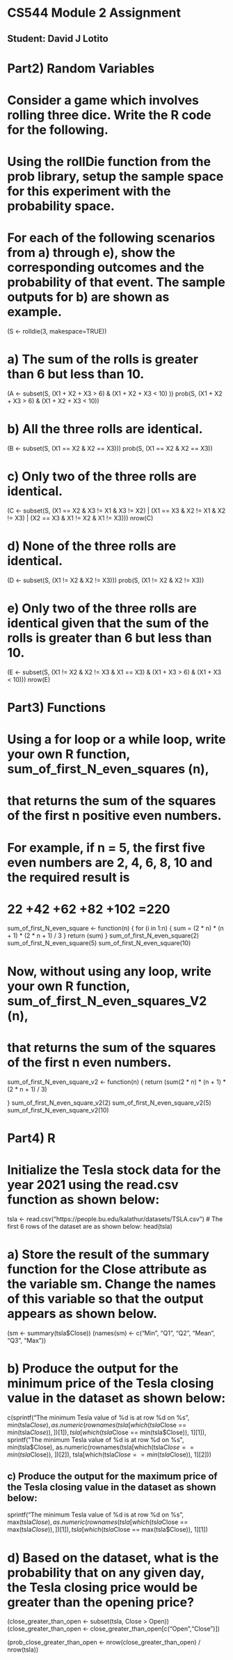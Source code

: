# CS544 Module 2 Assignment
## Student: David J Lotito

# Part2) Random Variables

# Consider a game which involves rolling three dice. Write the R code for the following.
# Using the rollDie function from the prob library, setup the sample space for this experiment with the probability space.
# For each of the following scenarios from a) through e), show the corresponding outcomes and the probability of that event. The sample outputs for b) are shown as example.

(S <- rolldie(3, makespace=TRUE))

# a) The sum of the rolls is greater than 6 but less than 10.
(A <- subset(S, (X1 + X2 + X3 > 6) & (X1 + X2 + X3 < 10) ))
prob(S, (X1 + X2 + X3 > 6) & (X1 + X2 + X3 < 10))

# b) All the three rolls are identical.
(B <- subset(S, (X1 == X2 & X2 == X3)))
prob(S, (X1 == X2 & X2 == X3))

# c) Only two of the three rolls are identical.

(C <- subset(S, (X1 == X2 & X3 != X1 & X3 != X2) | (X1 == X3 & X2 != X1 & X2 != X3) | (X2 == X3 & X1 != X2 & X1 != X3)))
nrow(C)

# d) None of the three rolls are identical.
(D <- subset(S, (X1 != X2 & X2 != X3)))
prob(S, (X1 != X2 & X2 != X3))

# e) Only two of the three rolls are identical given that the sum of the rolls is greater than 6 but less than 10.

(E <- subset(S, (X1 != X2 & X2 != X3 & X1 == X3) & (X1 + X3 > 6) & (X1 + X3 < 10)))
nrow(E)

# Part3) Functions

# Using a for loop or a while loop, write your own R function, sum_of_first_N_even_squares (n),
# that returns the sum of the squares of the first n positive even numbers.
# For example, if n = 5, the first five even numbers are 2, 4, 6, 8, 10 and the required result is
# 22 +42 +62 +82 +102 =220

sum_of_first_N_even_square <- function(n) {
  for (i in 1:n) {
    sum = (2 * n) * (n + 1) * (2 * n + 1) / 3
  }
  return (sum)
}
sum_of_first_N_even_square(2)
sum_of_first_N_even_square(5)
sum_of_first_N_even_square(10)


# Now, without using any loop, write your own R function, sum_of_first_N_even_squares_V2 (n),
# that returns the sum of the squares of the first n even numbers.

sum_of_first_N_even_square_v2 <- function(n) {
  return (sum(2 * n) * (n + 1) * (2 * n + 1) / 3)

}
sum_of_first_N_even_square_v2(2)
sum_of_first_N_even_square_v2(5)
sum_of_first_N_even_square_v2(10)

# Part4) R

# Initialize the Tesla stock data for the year 2021 using the read.csv function as shown below: 

tsla <- read.csv("https://people.bu.edu/kalathur/datasets/TSLA.csv")
# The first 6 rows of the dataset are as shown below:
head(tsla)

# a) Store the result of the summary function for the Close attribute as the variable sm. Change the names of this variable so that the output appears as shown below.
(sm <- summary(tsla$Close))
(names(sm) <- c("Min", "Q1", "Q2", "Mean", "Q3", "Max"))

# b) Produce the output for the minimum price of the Tesla closing value in the dataset as shown below:

c(sprintf("The minimum Tesla value of %d is at row %d on %s", min(tsla$Close), as.numeric(rownames(tsla[which(tsla$Close == min(tsla$Close)), ])[1]), tsla[which(tsla$Close == min(tsla$Close)), 1][1]), sprintf("The minimum Tesla value of %d is at row %d on %s", min(tsla$Close), as.numeric(rownames(tsla[which(tsla$Close == min(tsla$Close)), ])[2]), tsla[which(tsla$Close == min(tsla$Close)), 1][2]))

## c) Produce the output for the maximum price of the Tesla closing value in the dataset as shown below:

sprintf("The minimum Tesla value of %d is at row %d on %s", max(tsla$Close), as.numeric(rownames(tsla[which(tsla$Close == max(tsla$Close)), ])[1]), tsla[which(tsla$Close == max(tsla$Close)), 1][1])

# d) Based on the dataset, what is the probability that on any given day, the Tesla closing price would be greater than the opening price?

(close_greater_than_open <- subset(tsla, Close > Open))
(close_greater_than_open <- close_greater_than_open[c("Open","Close")])

(prob_close_greater_than_open <- nrow(close_greater_than_open) / nrow(tsla))



